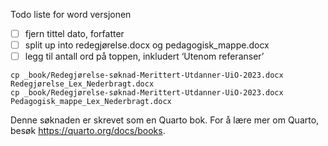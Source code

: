 ::: {.content-visible when-format="docx"}

Todo liste for word versjonen

- [ ] fjern tittel dato, forfatter
- [ ] split up into redegjørelse.docx og pedagogisk_mappe.docx
- [ ] legg til antall ord på toppen, inkludert 'Utenom referanser'

```
cp _book/Redegjørelse-søknad-Merittert-Utdanner-UiO-2023.docx Redegjørelse_Lex_Nederbragt.docx
cp _book/Redegjørelse-søknad-Merittert-Utdanner-UiO-2023.docx Pedagogisk_mappe_Lex_Nederbragt.docx
```
:::

::: {.content-visible when-format="html"}

Denne søknaden er skrevet som en Quarto bok.
For å lære mer om Quarto, besøk <https://quarto.org/docs/books>.
:::

